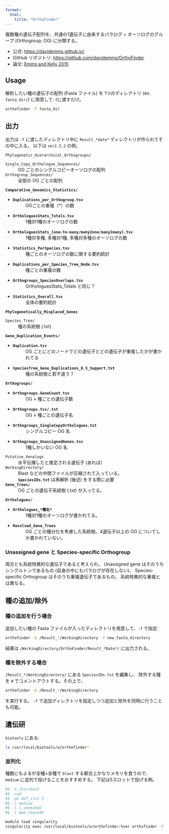 ```yaml
---
format:
  html:
    title: "OrthoFinder"
---
```


複数種の遺伝子配列を、共通の1遺伝子に由来するパラログ + オーソログのグループ
(Orthogroup; OG) に分類する。

- 公式: <https://davidemms.github.io/>
- GitHub リポジトリ: <https://github.com/davidemms/OrthoFinder>
- 論文: [Emms and Kelly 2015](https://doi.org/10.1186/s13059-015-0721-2)

## Usage

解析したい種の遺伝子の配列 (Fasta ファイル) を
1つのディレクトリ (ex. `fasta_dir/`) に用意して`-f`に渡すだけ。

```sh
orthofinder -f fasta_dir
```


## 出力

出力は `-f` に渡したディレクトリ中に `Result_*date*` ディレクトリが作られてその中に入る。
以下は `ver2.5.2` の例。

`Phylogenetic_Hierarchical_Orthogroups/`

`Single_Copy_Orthologue_Sequences/`
: OG ごとのシングルコピーオーソログの配列

`Orthogroup_Sequences/`
: 全部の OG ごとの配列

**`Comparative_Genomics_Statistics/`**

- **`Duplications_per_Orthogroup.tsv`**<br>
  : OGごとの重複（*）の数
- **`OrthologuesStats_Totals.tsv`**<br>
  : 1種対1種のオーソログの数
- **`OrthologuesStats_{one-to-many/many2one/many2many}.tsv`**<br>
  : 1種対多種, 多種対1種, 多種対多種のオーソログの数
- **`Statistics_PerSpecies.tsv`**<br>
  : 種ごとのオーソログの数に関する要約統計
- **`Duplications_per_Species_Tree_Node.tsv`**<br>
  : 種ごとの重複の数
- **`Orthogroups_SpeciesOverlaps.tsv`**<br>
  : OrthologuesStats_Totals と同じ？
- **`Statistics_Overall.tsv`**<br>
  : 全体の要約統計

**`Phylogenetically_Misplaced_Genes`**

`Species_Tree/`
: 種の系統樹 (.txt)

**`Gene_Duplication_Events/`**

-	**`Duplication.tsv`**<br>
  : OG ごとにどのノードでどの遺伝子とどの遺伝子が重複したかが書かれてる
-	**`SpeciesTree_Gene_Duplications_0.5_Support.txt`**<br>
  : 種の系統樹と若干違う？

**`Orthogroups/`**

- **`Orthogroups.GeneCount.tsv`**<br>
  : OG × 種ごとの遺伝子数
- **`Orthogroups.tsv/.txt`**<br>
  : OG × 種ごとの遺伝子名
- **`Orthogroups_SingleCopyOrthologues.txt`**<br>
  : シングルコピー OG 名
- **`Orthogroups_UnassignedGenes.tsv`**<br>
  : 1種しかいない OG 名

`Putative_Xenologs`
: 水平伝播したと推定される遺伝子 (あれば)

`WorkingDirectory/`
: Blast などの中間ファイルが圧縮されて入っている。
: **`SpeciesIDs.txt`** は再解析 (後述) をする際に必要

**`Gene_Trees/`**
: OG ごとの遺伝子系統樹 (.txt) が入ってる。

**`Orthologues/`**

- **`Orthologues_*種名*`**<br>
  : 1種対1種のオーソログが書かれてる。
- **`Resolved_Gene_Trees`**<br>
  : OG ごとの種分化を考慮した系統樹。4遺伝子以上の OG についてしか書かれていない。

### Unassigned gene と Species-specific Orthogroup

両方とも系統特異的な遺伝子であると考えられ、
Unassigned gene はそのうちシングルトンであるもの (自身の中にもパラログが存在しない)、
Species-specific Orthogroup はそのうち重複遺伝子であるもの。
系統特異的な重複とは異なる。


## 種の追加/除外

### 種の追加を行う場合

追加したい種の Fasta ファイルが入ったディレクトリを用意して、`-f` で指定:

```sh
orthofinder -b /Result_*/WorkingDirectory -f new_fasta_directory
```

結果は `/WorkingDirectory/OrthoFinder/Result_*Date*/` に出力される。

### 種を除外する場合

`/Result_*/WorkingDirectory/` にある `SpeciesIDs.txt` を編集し、
除外する種を `#` でコメントアウトする。その上で、

```sh
orthofinder -b /Result_*/WorkingDirectory
```

を実行する。
`-f` で追加ディレクトリを指定しつつ追加と除外を同時に行うことも可能。


## 遺伝研

`biotools` にある:

```sh
ls /usr/local/biotools/o/orthofinder*
```

### 並列化

種数にもよるが全種×全種で `blast` する都合上かなりメモリを食うので、
`medium` に並列で投げることをおすすめする。
下記は5スロットで投げる例。

```sh
#$ -S /bin/bash
#$ -cwd
#$ -pe def_slot 5
#$ -l medium
#$ -l s_vmem=64G
#$ -l mem_req=64G

module load singularity
singularity exec /usr/local/biotools/o/orthofinder:%ver orthofinder -f dir -t 5 -a 5
```
